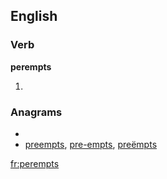 ==English==

===Verb===
'''perempts'''

# {{third-person singular of|[[perempt]]}}

===Anagrams===
* {{alphagram|eempprst}}
* [[preempts#English|preempts]], [[pre-empts#English|pre-empts]], [[preëmpts#English|preëmpts]]

[[fr:perempts]]